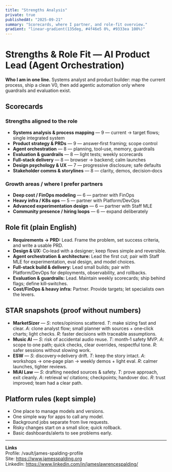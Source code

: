 ```yaml
---
title: "Strengths Analysis"
private: true
publishedAt: "2025-09-21"
summary: "Scorecards, where I partner, and role-fit overview."
gradient: "linear-gradient(135deg, #4f46e5 0%, #9333ea 100%)"
---
```


# Strengths & Role Fit — AI Product Lead (Agent Orchestration)

**Who I am in one line.** Systems analyst and product builder: map the current process, ship a clean V0, then add agentic automation only where guardrails and evaluation exist.

## Scorecards

### Strengths aligned to the role
- **Systems analysis & process mapping** — 9 — current → target flows; single integrated system
- **Product strategy & PRDs** — 9 — answer‑first framing; scope control
- **Agent orchestration** — 8 — planning, tool‑use, memory, guardrails
- **Evaluation & guardrails** — 8 — light tests; weekly scorecards
- **Full‑stack delivery** — 8 — browser → backend; calm launches
- **Design psychology & UX** — 7 — progressive disclosure; safe defaults
- **Stakeholder comms & storylines** — 8 — clarity, demos, decision‑docs

### Growth areas / where I prefer partners
- **Deep cost / FinOps modeling** — 6 — partner with FinOps
- **Heavy infra / K8s ops** — 5 — partner with Platform/DevOps
- **Advanced experimentation design** — 6 — partner with Staff MLE
- **Community presence / hiring loops** — 6 — expand deliberately

## Role fit (plain English)
- **Requirements → PRD:** Lead. Frame the problem, set success criteria, and write a usable PRD.
- **Design & UX:** Co‑lead with a designer; keep flows simple and reversible.
- **Agent orchestration & architecture:** Lead the first cut; pair with Staff MLE for experimentation, eval design, and model choices.
- **Full‑stack build & delivery:** Lead small builds; pair with Platform/DevOps for deployments, observability, and rollbacks.
- **Evaluation & guardrails:** Lead. Maintain weekly scorecards; ship behind flags; define kill‑switches.
- **Cost/FinOps & heavy infra:** Partner. Provide targets; let specialists own the levers.

## STAR snapshots (proof without numbers)
- **MarketSizer** — *S*: notes/opinions scattered. *T*: make sizing fast and clear. *A*: clone analyst flow; small planner with sources + one‑click charts; light checks. *R*: faster decisions with traceable assumptions.
- **Music AI** — *S*: risk of accidental audio reuse. *T*: month‑1 safety MVP. *A*: scope to one path; quick checks, clear overrides, respectful tone. *R*: safer sessions without slowing work.
- **ESW** — *S*: discovery→delivery drift. *T*: keep the story intact. *A*: workshops → one‑page plan → weekly demos + light eval. *R*: calmer launches, tighter reviews.
- **MiAI Law** — *S*: drafting needed sources & safety. *T*: prove approach, exit cleanly. *A*: retrieval w/ citations; checkpoints; handover doc. *R*: trust improved; team had a clear path.

## Platform rules (kept simple)
- One place to manage models and versions.
- One simple way for apps to call any model.
- Background jobs separate from live requests.
- Risky changes start on a small slice; quick rollback.
- Basic dashboards/alerts to see problems early.

---

**Links**  
Profile: /vault/james-spalding-profile  
Site: https://www.jamesspalding.org  
LinkedIn: https://www.linkedin.com/in/jameslawrencespalding/
